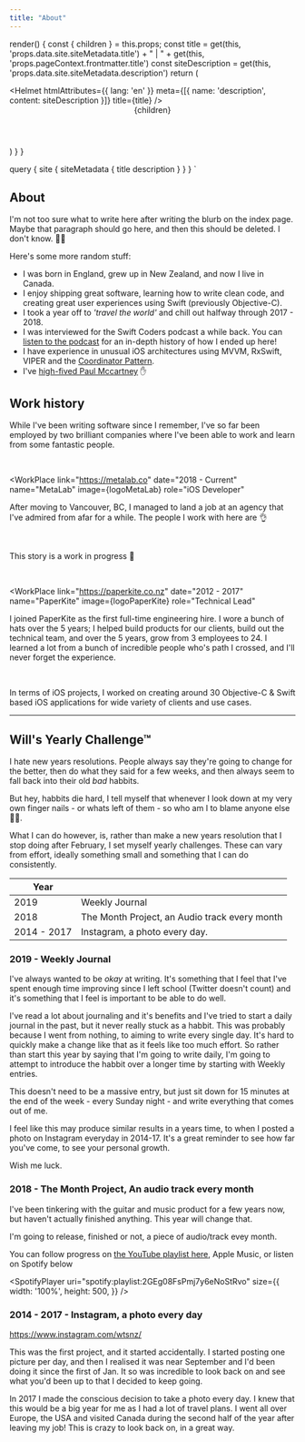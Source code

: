 ```yaml
---
title: "About"
---
```







  render() {
    const { children } = this.props;
    const title = get(this, 'props.data.site.siteMetadata.title') + " | " + get(this, 'props.pageContext.frontmatter.title')
    const siteDescription = get(this, 'props.data.site.siteMetadata.description')
    return (
      <div>
        <Helmet
          htmlAttributes={{ lang: 'en' }}
          meta={[{ name: 'description', content: siteDescription }]}
          title={title}
        />
        <Header />
        {children}
      </div>
    )
  }
}

  query {
     site {
        siteMetadata {
          title
          description
        }
      }
  }
`

<Section>
<Container isContent={true}>

# About

I'm not too sure what to write here after writing the blurb on the index page. Maybe that paragraph should go here, and then this should be deleted. I don't know. 🤷‍♂️ 

Here's some more random stuff:

- I was born in England, grew up in New Zealand, and now I live in Canada.
- I enjoy shipping great software, learning how to write clean code, and
creating great user experiences using Swift (previously Objective-C).
- I took a year off to _'travel the world'_ and chill out halfway through 2017 - 2018.
- I was interviewed for the Swift Coders podcast a while back. You can [listen to the
podcast](https://swiftcoders.podbean.com/e/53-will-townsend-ios-team-lead-at-paperkite/) for an in-depth history of how
I ended up here!
- I have experience in unusual iOS architectures using MVVM, RxSwift, VIPER and the [Coordinator
Pattern](/2016/an-ios-coordinator-pattern).
- I've [high-fived Paul Mccartney](https://www.youtube.com/watch?v=cUsj6-PlDk8) ✋

</Container>
</Section>

<Section>
<Container isContent={true}>

## Work history

While I've been writing software since I remember, I've so far been employed by two brilliant companies where I've been able to work and learn from some fantastic people.

<br />

</Container>
<Container isContent={false}>

<WorkPlace 
  link="https://metalab.co"
  date="2018 - Current" 
  name="MetaLab"
  image={logoMetaLab}
  role="iOS Developer"
>

After moving to Vancouver, BC, I managed to land a job at an agency that I've admired from afar for a while. The people I work with here are 👌

<br />

This story is a work in progress 🚧

<br />

</WorkPlace>

<WorkPlace 
  link="https://paperkite.co.nz"
  date="2012 - 2017" 
  name="PaperKite"
  image={logoPaperKite}
  role="Technical Lead"
>

I joined PaperKite as the first full-time engineering hire. I wore a bunch of hats over the 5 years; I helped build products for our clients, build out the technical team, and over the 5 years, grow from 3 employees to 24. 
I learned a lot from a bunch of incredible people who's path I crossed, and I'll never forget the experience.

<br />

In terms of iOS projects, I worked on creating around 30 Objective-C & Swift based iOS applications for wide variety of clients and use cases.

</WorkPlace>

</Container>
</Section>

<Section>
<Container isContent={true}>

---

## Will's Yearly Challenge™ 

I hate new years resolutions. People always say they're going to change for the better, then do what they said for a few weeks, and then always seem to fall back into their old _bad_ habbits. 

But hey, habbits die hard, I tell myself that whenever I look down at my very own finger nails - or whats left of them - so who am I to blame anyone else 🤷‍♂️.

What I can do however, is, rather than make a new years resolution that I stop doing after February, I set myself yearly challenges. These can vary from effort, ideally something small and something that I can do consistently.

| Year      |  |
| ----------- | ----------- |
| 2019 | Weekly Journal |
| 2018      | The Month Project, an Audio track every month       |
| 2014 - 2017   | Instagram, a photo every day.         |


### 2019 - Weekly Journal

I've always wanted to be _okay_ at writing. It's something that I feel that I've spent enough time improving since I left school (Twitter doesn't count) and it's something that I feel is important to be able to do well.

I've read a lot about journaling and it's benefits and I've tried to start a daily journal in the past, but it never really stuck as a habbit. This was probably because I went from nothing, to aiming to write every single day. It's hard to quickly make a change like that as it feels like too much effort. So rather than start this year by saying that I'm going to write daily, I'm going to attempt to introduce the habbit over a longer time by starting with Weekly entries.

This doesn't need to be a massive entry, but just sit down for 15 minutes at the end of the week - every Sunday night - and write everything that comes out of me.

I feel like this may produce similar results in a years time, to when I posted a photo on Instagram everyday in 2014-17. It's a great reminder to see how far you've come, to see your personal growth.

Wish me luck.

### 2018 - The Month Project, An audio track every month


I've been tinkering with the guitar and music product for a few years now, but haven't actually finished anything. This
year will change that.

I'm going to release, finished or not, a piece of audio/track evey month.

You can follow progress on [the YouTube playlist
here](https://www.youtube.com/playlist?list=PLuSt_4dhCk5Qv0gihdL1KjB3C8Qqh4RYP), Apple Music, or listen on Spotify below

<SpotifyPlayer
  uri="spotify:playlist:2GEg08FsPmj7y6eNoStRvo"
  size={{
    width: '100%',
    height: 500,
  }}
/>

### 2014 - 2017 - Instagram, a photo every day

https://www.instagram.com/wtsnz/

This was the first project, and it started accidentally. I started posting one picture per day, and then I realised it
was near September and I'd been doing it since the first of Jan. It so was incredible to look back on and see what
you'd been up to that I decided to keep going.

In 2017 I made the conscious decision to take a photo every day. I knew that this would be a big year for me as I had a
lot of travel plans. I went all over Europe, the USA and visited Canada during the second half of the year after
leaving my job! This is crazy to look back on, in a great way.

</Container>
</Section>
